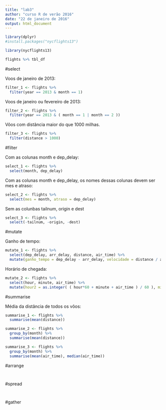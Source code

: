 ```yaml
---
title: "lab3"
author: "curso R de verão 2016"
date: "22 de janeiro de 2016"
output: html_document
---
```


```r
library(dplyr)
#install.packages("nycflights13")

library(nycflights13)

flights %>% tbl_df

```
#select

Voos de janeiro de 2013:
```r
filter_1 <- flights %>% 
  filter(year == 2013 & month == 1)

```

Voos de janeiro ou fevereiro de 2013:
```r
filter_2 <- flights %>% 
  filter(year == 2013 & ( month == 1 | month == 2 ))
```

Vôos com distância maior do que 1000 milhas.

```r
filter_3 <- flights %>% 
  filter(distance > 1000)
```

#filter

Com as colunas month e dep_delay:
```r

select_1 <- flights %>% 
  select(month, dep_delay)

```

Com as colunas month e dep_delay, os nomes dessas colunas devem ser mes e atraso:

```r

select_2 <- flights %>% 
  select(mes = month, atraso = dep_delay)

```

Sem as colunbas tailnum, origin e dest

```r

select_3 <- flights %>% 
  select(-tailnum, -origin, -dest)

```

#mutate

Ganho de tempo:

```r

mutate_1 <- flights %>%
  select(dep_delay, arr_delay, distance, air_time) %>% 
  mutate(ganho_tempo = dep_delay - arr_delay, velocidade = distance / air_time * 60)

```

Horário de chegada: 

```r

mutate_2 <- flights %>%
  select(hour, minute, air_time) %>% 
  mutate(hour2 = as.integer( ( hour*60 + minute + air_time ) / 60 ), minute2 = hour*60 + minute + air_time - hour2*60)

```

#summarise

Média da distância de todos os vôos:

```r

summarise_1 <- flights %>% 
  summarise(mean(distance))

```

```r

summarise_2 <- flights %>% 
  group_by(month) %>% 
  summarise(mean(distance))

```

```r

summarise_3 <- flights %>% 
  group_by(month) %>% 
  summarise(mean(air_time), median(air_time))

```

#arrange

```r

```

```r

```

#spread
```r

```

```r

```

#gather

```r

```
